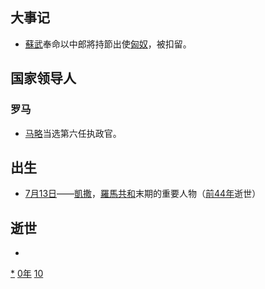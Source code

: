 {{yearTOC|-100|西汉'''[[天汉_(汉武帝)|天汉]]元年'''}}

== 大事记 ==
* [[蘇武|蘇武]]奉命以中郎將持節出使[[匈奴|匈奴]]，被扣留。

== 国家领导人 ==
=== 罗马 ===
*[[马略|马略]]当选第六任执政官。



== 出生 ==
* [[7月13日|7月13日]]——[[凱撒|凱撒]]，[[羅馬共和|羅馬共和]]末期的重要人物（[[前44年|前44年]]逝世）

== 逝世 ==
{{Wikisource year mention}}
*

[[Category:前100年|*]]
[[Category:前100年代|0年]]
[[Category:前1世纪各年|10]]